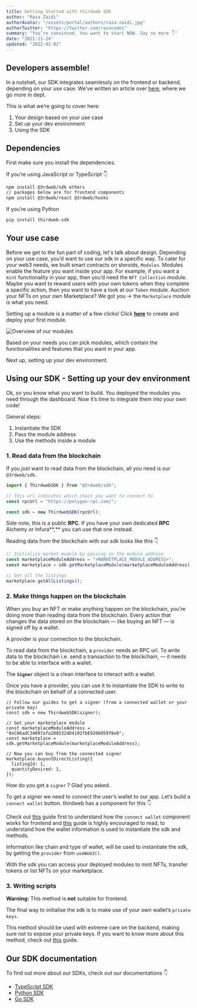 ```yaml
---
title: Getting Started with thirdweb SDK
author: "Raza Zaidi"
authorAvatar: "/assets/portal/authors/raza-zaidi.jpg"
authorTwitter: "https://twitter.com/razacodes"
summary: "You’re convinced. You want to start NOW. Say no more 👇"
date: "2021-11-24"
updated: "2022-02-02"
---
```


## Developers assemble!

In a nutshell, our SDK integrates seamlessly on the frontend or backend, depending on your use case. We’ve written an article over [here](/guides/sdk-guide), where we go more in dept.

This is what we’re going to cover here:

1. Your design based on your use case
2. Set up your dev environment
3. Using the SDK

## Dependencies

First make sure you install the dependencies.

If you’re using JavaScript or TypeScript 👇

```bash
npm install @3rdweb/sdk ethers
// packages below are for frontend components
npm install @3rdweb/react @3rdweb/hooks
```

If you’re using Python

```bash
pip install thirdweb-sdk
```

## Your use case

Before we get to the fun part of coding, let's talk about design. Depending on your use case, you’d want to use our sdk in a specific way. To cater for your web3 needs, we built smart contracts on steroids, `Modules`. Modules enable the feature you want inside your app.
For example, if you want a `mint` functionality in your app, then you’d need the `NFT Collection` module. Maybe you want to reward users with your own tokens when they complete a specific action, then you want to have a look at our `Token` module. Auction your NFTs on your own Marketplace? We got you → the `Marketplace` module is what you need.

Setting up a module is a matter of a few clicks! Click **[here](/learn/introduction)** to create and deploy your first module.

![Overview of our modules](/assets/portal/learn/index/modules.png)

Based on your needs you can pick modules, which contain the functionalities and features that you want in your app.

Next up, setting up your dev environment.

## Using our SDK - Setting up your dev environment

Ok, so you know what you want to build. You deployed the modules you need through the dashboard. Now it’s time to integrate them into your own code!

General steps:

1. Instantiate the SDK
2. Pass the module address
3. Use the methods inside a module

### 1. Read data from the blockchain

If you _just_ want to read data from the blockchain, all you need is our `@3rdweb/sdk`.

```jsx
import { ThirdwebSDK } from "@3rdweb/sdk";

// This url indicates which chain you want to connect to
const rpcUrl = "https://polygon-rpc.com/";

const sdk = new ThirdwebSDK(rpcUrl);
```

Side note, this is a public **RPC**. If you have your own dedicated **RPC** Alchemy or Infura**,** you can use that one instead.

Reading data from the blockchain with our sdk looks like this 👇

```jsx
// Initialize market module by passing in the module address
const marketplaceModuleAddress = "<MARKETPLACE_MODULE_ADDRESS>";
const marketplace = sdk.getMarketplaceModule(marketplaceModuleAddress);

// Get all the listings
marketplace.getAllListings();
```

### 2. Make things happen on the blockchain

When you buy an NFT or make anything happen on the blockchain, you’re doing more than reading data from the blockchain. Every action that changes the data stored on the blockchain — like buying an NFT — is signed off by a wallet.

A provider is your connection to the blockchain.

To read data from the blockchain, a `provider` needs an RPC url. To _write_ data to the blockchain i.e. send a transaction to the blockchain, — it needs to be able to interface with a wallet.

The **`Signer`** object is a clean interface to interact with a wallet.

Once you have a provider, you can use it to instantiate the SDK to write to the blockchain on behalf of a connected user.

```tsx
// Follow our guides to get a signer (from a connected wallet or your private key)
const sdk = new ThirdwebSDK(signer);

// Get your marketplace module
const marketplaceModuleAddress = "0xC06adC34097afa2085324D4192fbE9206059f8e0";
const marketplace = sdk.getMarketplaceModule(marketplaceModuleAddress);

// Now you can buy from the connected signer
marketplace.buyoutDirectListing({
  listingId: 1,
  quantityDesired: 1,
});
```

How do you get a `signer` ? Glad you asked.

To get a signer we need to connect the user’s wallet to our app. Let’s build a `connect wallet` button. thirdweb has a component for this 👇

Check out [this](/guides/add-connectwallet-to-your-website) guide first to understand how the `connect wallet` component works for frontend and [this](/guides/sdk-guide#code-to-instantiate-the-sdk-at-the-client-side-frontend) guide is highly encouraged to read, to understand how the wallet information is used to instantiate the sdk and methods.

Information like chain and type of wallet, will be used to instantiate the sdk, by getting the `provider` from `useWeb3()`.

With the sdk you can access your deployed modules to mint NFTs, transfer tokens or list NFTs on your marketplace.

### 3. Writing scripts

**Warning:** This method is **not** suitable for frontend.

The final way to initialise the sdk is to make use of your own wallet’s `private keys`.

This method should be used with extreme care on the backend, making sure not to expose your private keys. If you want to know more about this method, check out [this](/guides/sdk-guide#backend) guide.

## Our SDK documentation

To find out more about our SDKs, check out our documentations 👇

- [TypeScript SDK](https://thirdweb-dev.github.io/typescript-sdk/sdk.html)
- [Python SDK](https://python-docs.thirdweb.com/)
- [Go SDK](https://pkg.go.dev/github.com/nftlabs/nftlabs-sdk-go/pkg/nftlabs)

<MdxNavigation>
  <MdxNavigationItem
    href="/learn/introduction"
    title="Introduction"
    next
  />
</MdxNavigation>
